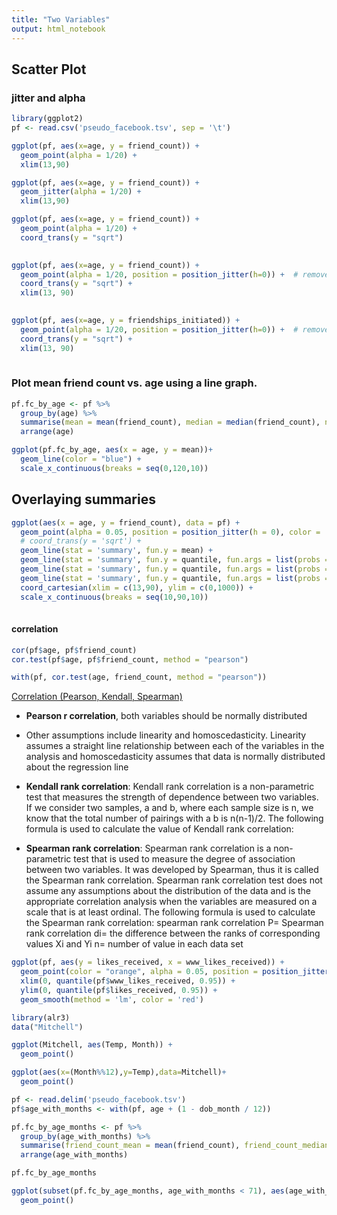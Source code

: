 ```yaml
---
title: "Two Variables"
output: html_notebook
---
```


## Scatter Plot

### jitter and alpha

```r

library(ggplot2)
pf <- read.csv('pseudo_facebook.tsv', sep = '\t')

ggplot(pf, aes(x=age, y = friend_count)) +
  geom_point(alpha = 1/20) +
  xlim(13,90)

```

```r
ggplot(pf, aes(x=age, y = friend_count)) +
  geom_jitter(alpha = 1/20) +
  xlim(13,90)
```

```r
ggplot(pf, aes(x=age, y = friend_count)) +
  geom_point(alpha = 1/20) +
  coord_trans(y = "sqrt")
  
```

```r
ggplot(pf, aes(x=age, y = friend_count)) +
  geom_point(alpha = 1/20, position = position_jitter(h=0)) +  # remove negative friend_count
  coord_trans(y = "sqrt") +
  xlim(13, 90)
  
```
```r
ggplot(pf, aes(x=age, y = friendships_initiated)) +
  geom_point(alpha = 1/20, position = position_jitter(h=0)) +  # remove negative friend_count
  coord_trans(y = "sqrt") +
  xlim(13, 90)
  
```


### Plot mean friend count vs. age using a line graph.

```r

pf.fc_by_age <- pf %>% 
  group_by(age) %>% 
  summarise(mean = mean(friend_count), median = median(friend_count), n=n()) %>%
  arrange(age)

ggplot(pf.fc_by_age, aes(x = age, y = mean))+
  geom_line(color = "blue") + 
  scale_x_continuous(breaks = seq(0,120,10))

```


## Overlaying summaries

```r
ggplot(aes(x = age, y = friend_count), data = pf) +
  geom_point(alpha = 0.05, position = position_jitter(h = 0), color = 'orange') +
  # coord_trans(y = 'sqrt') +
  geom_line(stat = 'summary', fun.y = mean) + 
  geom_line(stat = 'summary', fun.y = quantile, fun.args = list(probs = 0.1), linetype = 2,color = "blue") + 
  geom_line(stat = 'summary', fun.y = quantile, fun.args = list(probs = 0.9), linetype = 2,color = "blue") + 
  geom_line(stat = 'summary', fun.y = quantile, fun.args = list(probs = 0.5), linetype = 1,color = "grey") +
  coord_cartesian(xlim = c(13,90), ylim = c(0,1000)) +
  scale_x_continuous(breaks = seq(10,90,10))
  

```


#### correlation

```r
cor(pf$age, pf$friend_count)
cor.test(pf$age, pf$friend_count, method = "pearson")
```

```r

with(pf, cor.test(age, friend_count, method = "pearson"))

```

[Correlation (Pearson, Kendall, Spearman)](http://www.statisticssolutions.com/correlation-pearson-kendall-spearman/)

- **Pearson r correlation**, both variables should be normally distributed
- Other assumptions include linearity and homoscedasticity.  Linearity assumes a straight line relationship between each of the variables in the analysis and homoscedasticity assumes that data is normally distributed about the regression line


- **Kendall rank correlation**: Kendall rank correlation is a non-parametric test that measures the strength of dependence between two variables.  If we consider two samples, a and b, where each sample size is n, we know that the total number of pairings with a b is n(n-1)/2.  The following formula is used to calculate the value of Kendall rank correlation:


- **Spearman rank correlation**: Spearman rank correlation is a non-parametric test that is used to measure the degree of association between two variables.  It was developed by Spearman, thus it is called the Spearman rank correlation.  Spearman rank correlation test does not assume any assumptions about the distribution of the data and is the appropriate correlation analysis when the variables are measured on a scale that is at least ordinal.
The following formula is used to calculate the Spearman rank correlation:
spearman rank correlation
P= Spearman rank correlation
di= the difference between the ranks of corresponding values Xi and Yi
n= number of value in each data set


```r
ggplot(pf, aes(y = likes_received, x = www_likes_received)) +
  geom_point(color = "orange", alpha = 0.05, position = position_jitter(h = 0)) +
  xlim(0, quantile(pf$www_likes_received, 0.95)) +
  ylim(0, quantile(pf$likes_received, 0.95)) +
  geom_smooth(method = 'lm', color = 'red')

```



```r
library(alr3)
data("Mitchell")

ggplot(Mitchell, aes(Temp, Month)) +
  geom_point()


```



```r
ggplot(aes(x=(Month%%12),y=Temp),data=Mitchell)+ 
  geom_point() 

```

```r
pf <- read.delim('pseudo_facebook.tsv')
pf$age_with_months <- with(pf, age + (1 - dob_month / 12))

pf.fc_by_age_months <- pf %>% 
  group_by(age_with_months) %>% 
  summarise(friend_count_mean = mean(friend_count), friend_count_median = median(friend_count), n = n()) %>% 
  arrange(age_with_months)

pf.fc_by_age_months

ggplot(subset(pf.fc_by_age_months, age_with_months < 71), aes(age_with_months, friend_count_mean)) +
  geom_point()

```
